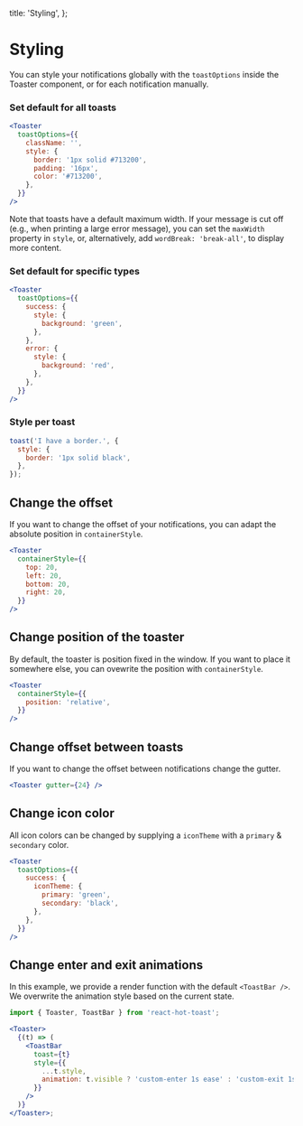 
  title: 'Styling',
};


# Styling

You can style your notifications globally with the `toastOptions` inside the Toaster component, or for each notification manually.

### Set default for all toasts

```jsx
<Toaster
  toastOptions={{
    className: '',
    style: {
      border: '1px solid #713200',
      padding: '16px',
      color: '#713200',
    },
  }}
/>
```

Note that toasts have a default maximum width. If your message is cut off (e.g., when printing a large error message), you can set the `maxWidth` property in `style`, or, alternatively, add `wordBreak: 'break-all'`, to display more content.

### Set default for specific types

```jsx
<Toaster
  toastOptions={{
    success: {
      style: {
        background: 'green',
      },
    },
    error: {
      style: {
        background: 'red',
      },
    },
  }}
/>
```

### Style per toast

```jsx
toast('I have a border.', {
  style: {
    border: '1px solid black',
  },
});
```

## Change the offset

If you want to change the offset of your notifications, you can adapt the absolute position in `containerStyle`.

```jsx
<Toaster
  containerStyle={{
    top: 20,
    left: 20,
    bottom: 20,
    right: 20,
  }}
/>
```

## Change position of the toaster

By default, the toaster is position fixed in the window. If you want to place it somewhere else, you can ovewrite the position with `containerStyle`.

```jsx
<Toaster
  containerStyle={{
    position: 'relative',
  }}
/>
```

## Change offset between toasts

If you want to change the offset between notifications change the gutter.

```jsx
<Toaster gutter={24} />
```

## Change icon color

All icon colors can be changed by supplying a `iconTheme` with a `primary` & `secondary` color.

```jsx
<Toaster
  toastOptions={{
    success: {
      iconTheme: {
        primary: 'green',
        secondary: 'black',
      },
    },
  }}
/>
```

## Change enter and exit animations

In this example, we provide a render function with the default `<ToastBar />`. We overwrite the animation style based on the current state.

```jsx
import { Toaster, ToastBar } from 'react-hot-toast';

<Toaster>
  {(t) => (
    <ToastBar
      toast={t}
      style={{
        ...t.style,
        animation: t.visible ? 'custom-enter 1s ease' : 'custom-exit 1s ease',
      }}
    />
  )}
</Toaster>;
```
